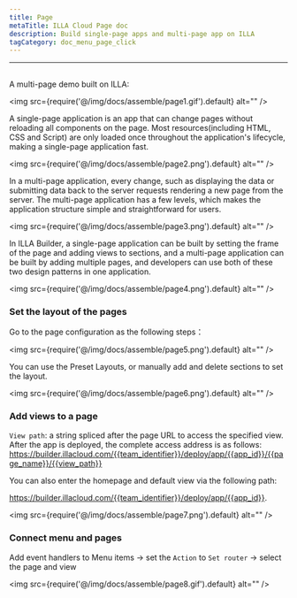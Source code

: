 ```yaml
---
title: Page
metaTitle: ILLA Cloud Page doc
description: Build single-page apps and multi-page app on ILLA
tagCategory: doc_menu_page_click
---
```

---

## <Heading hidden>Page</Heading>

A multi-page demo built on ILLA: 

<img src={require('@/img/docs/assemble/page1.gif').default} alt="" />

A single-page application is an app that can change pages without reloading all components on the page. Most resources(including HTML, CSS and Script) are only loaded once throughout the application's lifecycle, making a single-page application fast.

<img src={require('@/img/docs/assemble/page2.png').default} alt="" />

In a multi-page application, every change, such as displaying the data or submitting data back to the server requests rendering a new page from the server. The multi-page application has a few levels, which makes the application structure simple and straightforward for users.

<img src={require('@/img/docs/assemble/page3.png').default} alt="" />

In ILLA Builder, a single-page application can be built by setting the frame of the page and adding views to sections, and a multi-page application can be built by adding multiple pages, and developers can use both of these two design patterns in one application.

<img src={require('@/img/docs/assemble/page4.png').default} alt="" />

### Set the layout of the pages

Go to the page configuration as the following steps：

<img src={require('@/img/docs/assemble/page5.png').default} alt="" />

You can use the Preset Layouts, or manually add and delete sections to set the layout. 

<img src={require('@/img/docs/assemble/page6.png').default} alt="" />

### Add views to a page

`View path`: a string spliced after the page URL to access the specified view. After the app is deployed, the complete access address is as follows: https://builder.illacloud.com/{{team_identifier}}/deploy/app/{{app_id}}/{{page_name}}/{{view_path}}

You can also enter the homepage and default view via the following path:

https://builder.illacloud.com/{{team_identifier}}/deploy/app/{{app_id}}. 

<img src={require('@/img/docs/assemble/page7.png').default} alt="" />

### Connect menu and pages

Add event handlers to Menu items → set the `Action` to `Set router` → select the page and view

<img src={require('@/img/docs/assemble/page8.gif').default} alt="" />
